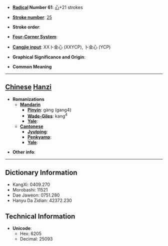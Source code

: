 * '''[[Wiktionary:Chinese radical index| Radical]] Number 61''': [[Wiktionary:Chinese radical index 心|心]]+21 strokes

* '''[[Wiktionary:Chinese total strokes index|Stroke number]]''': [[Wiktionary:Chinese total strokes index 25|25]]

* '''Stroke order''': 

* '''[[Wiktionary:Chinese four corner index|Four-Corner System]]''': 

* '''[[Wiktionary:Chinese Cangjie index|Cangjie input]]''': XX卜金心 (XXYCP), 卜金心 (YCP)

* '''Graphical Significance and Origin''': 

* '''Common Meaning'''

----

== [[Chinese]] [[Hanzi]] ==

* '''Romanizations'''
** '''[[Mandarin]]'''
*** '''[[Pinyin]]''': gàng (gang4)
*** '''[[Wade-Giles]]''': kang<sup>4</sup>
*** '''[[Yale]]''': 
** '''[[Cantonese]]'''
*** '''[[Jyutping]]''':
*** '''[[Penkyamp]]''': 
*** '''[[Yale]]''': 

* '''Other info''': 

----

== Dictionary Information ==

* KangXi: 0409.270
* Morobashi: 11521
* Dae Jaweon: 0751.280
* Hanyu Da Zidian: 42372.230

== Technical Information ==

* '''Unicode''':
** Hex: 6205
** Decimal: 25093
